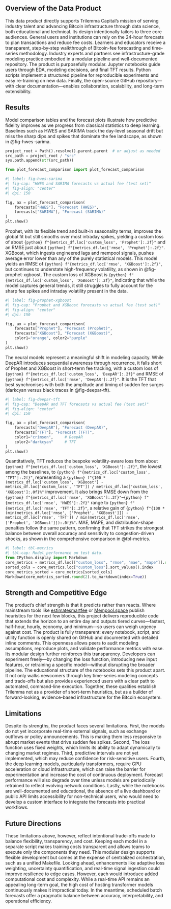 
## Overview of the Data Product
This data product directly supports Trilemma Capital’s mission of serving industry talent and advancing Bitcoin infrastructure through data science, both educational and technical. Its design intentionally tailors to three core audiences. General users and institutions can rely on the 24-hour forecasts to plan transactions and reduce fee costs. Learners and educators receive a transparent, step-by-step walkthrough of Bitcoin-fee forecasting and time-series methodology. Industry experts and partners see infrastructure-grade modeling practice embodied in a modular pipeline and well-documented repository. 
The product is purposefully modular. Jupyter notebooks guide users through EDA, modeling decisions, and final TFT results. Python scripts implement a structured pipeline for reproducible experiments and easy re-training on new data. Finally, the open-source GitHub repository—with clear documentation—enables collaboration, scalability, and long-term extensibility.

## Results
Model comparison tables and the forecast plots illustrate how predictive fidelity improves as we progress from classical statistics to deep learning.
Baselines such as HWES and SARIMA track the day-level seasonal drift but miss the sharp dips and spikes that dominate the fee landscape, as shown in @fig-hwes-sarima.
```python
project_root = Path().resolve().parent.parent  # or adjust as needed
src_path = project_root / "src"
sys.path.append(str(src_path))

from plot_forecast_comparison import plot_forecast_comparison
```
```python
#| label: fig-hwes-sarima
#| fig-cap: "HWES and SARIMA forecasts vs actual fee (test set)"
#| fig-align: "center"
#| dpi: 150

fig, ax = plot_forecast_comparison(
    forecasts["HWES"], "Forecast (HWES)",
    forecasts["SARIMA"], "Forecast (SARIMA)"
)
plt.show()
```

Prophet, with its flexible trend and built-in seasonality terms, improves the global fit but still smooths over most intraday spikes, 
yielding a custom loss of about `{python} f"{metrics_df.loc['custom_loss', 'Prophet']:.2f}"`
and an RMSE just about `{python} f"{metrics_df.loc['rmse', 'Prophet']:.2f}"`. XGBoost, which ingests engineered lags and mempool signals, 
pushes average error lower than any of the purely statistical models. 
This model yields an RMSE of `{python} f"{metrics_df.loc['rmse', 'XGBoost']:.2f}"`, but continues to understate high-frequency volatility,
as shown in @fig-prophet-xgboost. The custom loss of XGBoost is `{python} f"{metrics_df.loc['custom_loss', 'XGBoost']:.2f}"`, indicating that while the model captures general trends, it still struggles to fully account for the sharp fee spikes and intraday volatility present in the data.
```python
#| label: fig-prophet-xgboost
#| fig-cap: "Prophet and XGBoost forecasts vs actual fee (test set)"
#| fig-align: "center"
#| dpi: 150

fig, ax = plot_forecast_comparison(
    forecasts["Prophet"], "Forecast (Prophet)",
    forecasts["XGBoost"], "Forecast (XGBoost)",
    color1="orange", color2="purple"
)
plt.show()

```

The neural models represent a meaningful shift in modeling capacity.
While DeepAR introduces sequential awareness through recurrence, it falls short of Prophet and XGBoost in short-term fee tracking, with a custom loss of `{python} f"{metrics_df.loc['custom_loss', 'DeepAR']:.2f}"` and RMSE of `{python} f"{metrics_df.loc['rmse', 'DeepAR']:.2f}"`.
It is the TFT that best synchronises with both the amplitude and timing of sudden fee surges (darkcyan versus black traces in @fig-deepar-tft). 

```python
#| label: fig-deepar-tft
#| fig-cap: "DeepAR and TFT forecasts vs actual fee (test set)"
#| fig-align: "center"
#| dpi: 150

fig, ax = plot_forecast_comparison(
    forecasts["DeepAR"], "Forecast (DeepAR)",
    forecasts["TFT"], "Forecast (TFT)",
    color1="crimson",     # DeepAR
    color2="darkcyan"     # TFT
)
plt.show()
```
Quantitatively, TFT reduces the bespoke volatility-aware loss from about `{python} f"{metrics_df.loc['custom_loss', 'XGBoost']:.2f}"`, the lowest among the baselines, to `{python} f"{metrics_df.loc['custom_loss', 'TFT']:.2f}"`,
representing a `{python} f"{100 * (metrics_df.loc['custom_loss', 'XGBoost'] - metrics_df.loc['custom_loss', 'TFT']) / metrics_df.loc['custom_loss', 'XGBoost']:.0f}%"` improvement.
It also brings RMSE down from the `{python} f"{metrics_df.loc['rmse', 'XGBoost']:.2f}"`–`{python} f"{metrics_df.loc['rmse', 'HWES']:.2f}"` range to `{python} f"{metrics_df.loc['rmse', 'TFT']:.2f}"`,
a relative gain of `{python} f"{100 * (min(metrics_df.loc['rmse', ['Prophet', 'XGBoost']]) - metrics_df.loc['rmse', 'TFT']) / min(metrics_df.loc['rmse', ['Prophet', 'XGBoost']]):.0f}%"`.
MAE, MAPE, and distribution-shape penalties follow the same pattern, confirming that TFT strikes the strongest balance between overall accuracy and sensitivity to congestion-driven shocks, as shown in the comprehensive comparison in @tbl-metrics.

```python
#| label: tbl-metrics
#| tbl-cap: Model performance on test data.
from IPython.display import Markdown 
core_metrics = metrics_df.loc[["custom_loss", "rmse", "mae", "mape"]].round(2)
sorted_cols = core_metrics.loc["custom_loss"].sort_values().index
core_metrics_sorted = core_metrics[sorted_cols]
Markdown(core_metrics_sorted.round(2).to_markdown(index=True))
```

## Strength and Competitive Edge
The product’s chief strength is that it predicts rather than reacts. Where mainstream tools like 
[estimatesmartfee](https://developer.bitcoin.org/reference/rpc/estimatesmartfee.html) or [Mempool.space](https://mempool.space/) publish heuristics for the next few blocks, this project delivers reproducible code that extends the horizon to an entire day and outputs tiered curves—fastest, half-hour, hourly, economy, and minimum—so users can weigh urgency against cost.
The product is fully transparent: every notebook, script, and utility function is openly shared on GitHub and documented with detailed inline comments. This openness allows peers to audit modeling assumptions, reproduce plots, and validate performance metrics with ease. Its modular design further reinforces this transparency.
Developers can experiment freely—by changing the loss function, introducing new input features, or retraining a specific model—without disrupting the broader pipeline.
The educational structure of the notebooks sets this product apart. It not only walks newcomers through key time-series modeling concepts and trade-offs but also provides experienced users with a clear path to automated, command-line execution.
Together, these qualities establish Trilemma not as a provider of short-term heuristics, but as a builder of forward-looking, evidence-based infrastructure for the Bitcoin ecosystem.

## Limitations
Despite its strengths, the product faces several limitations.
First, the models do not yet incorporate real-time external signals, such as exchange outflows or policy announcements. This is making them less responsive to abrupt market events that drive sudden fee spikes.
Second, The loss function uses fixed weights, which limits its ability to adapt dynamically to changing market regimes.
Third, predictive intervals are not yet implemented, which may reduce confidence for risk-sensitive users.
Fourth, the deep learning models, particularly transformers, require GPU acceleration or cloud infrastructure, which can raise the barrier for experimentation and increase the cost of continuous deployment. Forecast performance will also degrade over time unless models are periodically retrained to reflect evolving network conditions.
Lastly, while the notebooks are well-documented and educational, the absence of a live dashboard or public API limits accessibility for non-technical users, who would need to develop a custom interface to integrate the forecasts into practical workflows.

## Future Directions
These limitations above, however, reflect intentional trade-offs made to balance flexibility, transparency, and cost.
Keeping each model in a separate script makes training costs transparent and allows teams to execute only the components they need. This modular design supports flexible development but comes at the expense of centralized orchestration, such as a unified Makefile.
Looking ahead, enhancements like adaptive loss weighting, uncertainty quantification, and real-time signal ingestion could improve resilience to edge cases. However, each would introduce added computational cost and complexity.
While a real-time API remains an appealing long-term goal, the high cost of hosting transformer models continuously makes it impractical today. In the meantime, scheduled batch forecasts offer a pragmatic balance between accuracy, interpretability, and operational efficiency.
